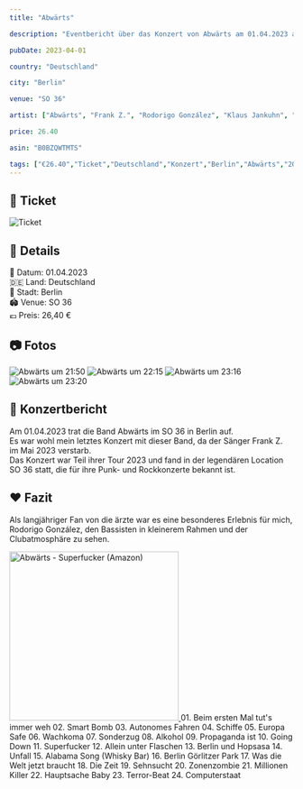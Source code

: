 ```yaml
---
title: "Abwärts"

description: "Eventbericht über das Konzert von Abwärts am 01.04.2023 auf der Tour 2023 im SO 36 in Berlin."

pubDate: 2023-04-01

country: "Deutschland"

city: "Berlin"

venue: "SO 36"

artist: ["Abwärts", "Frank Z.", "Rodorigo González", "Klaus Jankuhn", "Günter Schulz"]

price: 26.40

asin: "B0BZQWTMTS"

tags: ["€26.40","Ticket","Deutschland","Konzert","Berlin","Abwärts","2023"]
---
```




## 🎫 Ticket

![Ticket](../../../gallery/2023/04-01/2024-04-01_21-00-00.jpg)

## 📌 Details
📅 Datum: 01.04.2023  
🇩🇪 Land: Deutschland  
📍 Stadt: Berlin  
🏟️ Venue: SO 36  
💶 Preis: 26,40 €  

## 📷 Fotos

<CardGrid>
  <Card title="21:50" icon="image">
    <Image src={img2150} alt="Abwärts um 21:50" widths={[300, 600, 900]} sizes="(max-width: 600px) 100vw, 600px" />
  </Card>
  <Card title="22:15" icon="image">
    <Image src={img2215} alt="Abwärts um 22:15" widths={[300, 600, 900]} sizes="(max-width: 600px) 100vw, 600px" />
  </Card>
  <Card title="23:16" icon="image">
    <Image src={img2316} alt="Abwärts um 23:16" widths={[300, 600, 900]} sizes="(max-width: 600px) 100vw, 600px" />
  </Card>
  <Card title="23:20" icon="image">
    <Image src={img2320} alt="Abwärts um 23:20" widths={[300, 600, 900]} sizes="(max-width: 600px) 100vw, 600px" />
  </Card>
</CardGrid>

## 🎤 Konzertbericht

Am 01.04.2023 trat die Band Abwärts im SO 36 in Berlin auf.   
Es war wohl mein letztes Konzert mit dieser Band, da der Sänger Frank Z. im Mai 2023 verstarb.   
Das Konzert war Teil ihrer Tour 2023 und fand in der legendären Location SO 36 statt, 
die für ihre Punk- und Rockkonzerte bekannt ist.  


## ❤️ Fazit

Als langjähriger Fan von die ärzte war es eine besonderes Erlebnis für mich, 
Rodorigo González, den Bassisten in kleinerem Rahmen und der Clubatmosphäre zu sehen.

<Card title="Album" icon="seti:audio">
  <a href="https://www.amazon.de/dp/B0BZQWTMTS?tag=mysteryland-21" target="_blank" rel="noopener noreferrer">
    <img src="https://m.media-amazon.com/images/I/714eY52Iw8L._SL1200_.jpg" alt="Abwärts - Superfucker (Amazon)" width="300" />
  </a>
</Card>

<Card title="Setlist" icon="list-format">
01. Beim ersten Mal tut's immer weh
02. Smart Bomb
03. Autonomes Fahren
04. Schiffe
05. Europa Safe
06. Wachkoma
07. Sonderzug
08. Alkohol
09. Propaganda ist
10. Going Down
11. Superfucker
12. Allein unter Flaschen
13. Berlin und Hopsasa
14. Unfall
15. Alabama Song (Whisky Bar)
16. Berlin Görlitzer Park
17. Was die Welt jetzt braucht
18. Die Zeit
19. Sehnsucht
20. Zonenzombie
21. Millionen Killer
22. Hauptsache Baby
23. Terror-Beat
24. Computerstaat
</Card>

<LinkCard
    title="Mehr Informationen"
    href=""
/>
